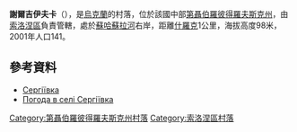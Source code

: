 {{coord|48|8|20|N|34|50|50|E|scale:30000_region:UA|display=title}}

'''謝爾吉伊夫卡'''（{{lang-uk|Сергіївка}}），是[[烏克蘭|烏克蘭]]的村落，位於該國中部[[第聶伯羅彼得羅夫斯克州|第聶伯羅彼得羅夫斯克州]]，由[[索洛涅區|索洛涅區]]負責管轄，處於[[蘇哈蘇拉河|蘇哈蘇拉河]]右岸，距離[[什羅克_(索洛涅區)|什羅克]]1公里，海拔高度98米，2001年人口141。

==參考資料==
* [http://gska2.rada.gov.ua/pls/z7502/A005?rdat1=06.12.2007&rf7571=6387 Сергіївка]{{dead link|date=2018年4月 |bot=InternetArchiveBot |fix-attempted=yes }}
* [http://weather.in.ua/ua/dnepropetrovskaja/23686 Погода в селі Сергіївка]{{Wayback|url=http://weather.in.ua/ua/dnepropetrovskaja/23686 |date=20111220235512 }}

{{DEFAULTSORT:Сергіївка}}
[[Category:第聶伯羅彼得羅夫斯克州村落|Category:第聶伯羅彼得羅夫斯克州村落]]
[[Category:索洛涅區村落|Category:索洛涅區村落]]


{{Dnipropetrovsk-geo-stub}}